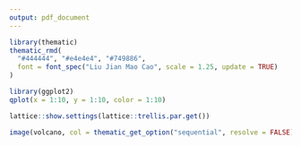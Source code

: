 ```yaml
---
output: pdf_document
---
```


```r
library(thematic)
thematic_rmd(
  "#444444", "#e4e4e4", "#749886", 
  font = font_spec("Liu Jian Mao Cao", scale = 1.25, update = TRUE)
)
```

```r
library(ggplot2)
qplot(x = 1:10, y = 1:10, color = 1:10)
```

```r
lattice::show.settings(lattice::trellis.par.get())
```

```r
image(volcano, col = thematic_get_option("sequential", resolve = FALSE))
```
